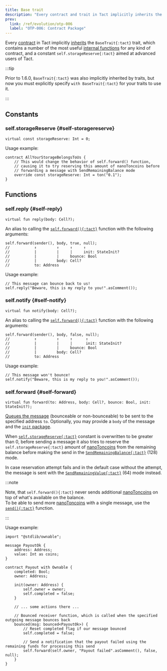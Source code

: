 ```yaml
---
title: Base trait
description: "Every contract and trait in Tact implicitly inherits the BaseTrait trait"
prev:
  link: /ref/evolution/otp-006
  label: "OTP-006: Contract Package"
---
```


Every [contract](/book/contracts) in Tact implicitly [inherits](/book/contracts#traits) the `BaseTrait{:tact}` trait, which contains a number of the most useful [internal functions](/book/contracts#internal-functions) for any kind of contract, and a constant `self.storageReserve{:tact}` aimed at advanced users of Tact.

:::tip

  Prior to 1.6.0, `BaseTrait{:tact}` was also implicitly inherited by traits, but now you must explicitly specify `with BaseTrait{:tact}` for your traits to use it.

:::

## Constants

### self.storageReserve {#self-storagereserve}

```tact
virtual const storageReserve: Int = 0;
```

Usage example:

```tact
contract AllYourStorageBelongsToUs {
    // This would change the behavior of self.forward() function,
    // causing it to try reserving this amount of nanoToncoins before
    // forwarding a message with SendRemainingBalance mode
    override const storageReserve: Int = ton("0.1");
}
```

## Functions

### self.reply {#self-reply}

```tact
virtual fun reply(body: Cell?);
```

An alias to calling the [`self.forward(){:tact}`](#self-forward) function with the following arguments:

```tact
self.forward(sender(), body, true, null);
//           ↑         ↑     ↑     ↑
//           |         |     |     init: StateInit?
//           |         |     bounce: Bool
//           |         body: Cell?
//           to: Address
```

Usage example:

```tact
// This message can bounce back to us!
self.reply("Beware, this is my reply to you!".asComment());
```

### self.notify {#self-notify}

```tact
virtual fun notify(body: Cell?);
```

An alias to calling the [`self.forward(){:tact}`](#self-forward) function with the following arguments:

```tact
self.forward(sender(), body, false, null);
//           ↑         ↑     ↑      ↑
//           |         |     |      init: StateInit?
//           |         |     bounce: Bool
//           |         body: Cell?
//           to: Address
```

Usage example:

```tact
// This message won't bounce!
self.notify("Beware, this is my reply to you!".asComment());
```

### self.forward {#self-forward}

```tact
virtual fun forward(to: Address, body: Cell?, bounce: Bool, init: StateInit?);
```

[Queues the message](/book/send#outbound-message-processing) (bounceable or non-bounceable) to be sent to the specified address `to`. Optionally, you may provide a `body` of the message and the [`init` package](/book/expressions#initof).

When [`self.storageReserve{:tact}`](#self-storagereserve) constant is overwritten to be greater than $0$, before sending a message it also tries to reserve the `self.storageReserve{:tact}` amount of [nanoToncoins][nano] from the remaining balance before making the send in the [`SendRemainingBalance{:tact}`](/book/message-mode#base-modes) ($128$) mode.

In case reservation attempt fails and in the default case without the attempt, the message is sent with the [`SendRemainingValue{:tact}`](/book/message-mode#base-modes) ($64$) mode instead.

:::note

  Note, that `self.forward(){:tact}` never sends additional [nanoToncoins][nano] on top of what's available on the balance.\
  To be able to send more [nanoToncoins][nano] with a single message, use the [`send(){:tact}`](/ref/core-common#send) function.

:::

Usage example:

```tact
import "@stdlib/ownable";

message PayoutOk {
    address: Address;
    value: Int as coins;
}

contract Payout with Ownable {
    completed: Bool;
    owner: Address;

    init(owner: Address) {
        self.owner = owner;
        self.completed = false;
    }

    // ... some actions there ...

    // Bounced receiver function, which is called when the specified outgoing message bounces back
    bounced(msg: bounced<PayoutOk>) {
        // Reset completed flag if our message bounced
        self.completed = false;

        // Send a notification that the payout failed using the remaining funds for processing this send
        self.forward(self.owner, "Payout failed".asComment(), false, null);
    }
}
```

[nano]: /book/integers#nanotoncoin
